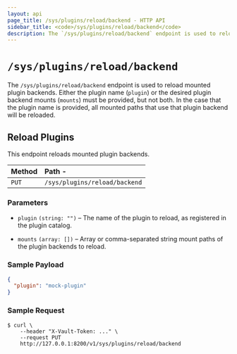 ```yaml
---
layout: api
page_title: /sys/plugins/reload/backend - HTTP API
sidebar_title: <code>/sys/plugins/reload/backend</code>
description: The `/sys/plugins/reload/backend` endpoint is used to reload plugin backends.
---
```


# `/sys/plugins/reload/backend`

The `/sys/plugins/reload/backend` endpoint is used to reload mounted plugin
backends. Either the plugin name (`plugin`) or the desired plugin backend mounts
(`mounts`) must be provided, but not both. In the case that the plugin name is
provided, all mounted paths that use that plugin backend will be reloaded.

## Reload Plugins

This endpoint reloads mounted plugin backends.

| Method | Path -                        |
| :----- | :---------------------------- |
| `PUT`  | `/sys/plugins/reload/backend` |

### Parameters

- `plugin` `(string: "")` – The name of the plugin to reload, as
  registered in the plugin catalog.

- `mounts` `(array: [])` – Array or comma-separated string mount paths
  of the plugin backends to reload.

### Sample Payload

```json
{
  "plugin": "mock-plugin"
}
```

### Sample Request

```
$ curl \
    --header "X-Vault-Token: ..." \
    --request PUT
    http://127.0.0.1:8200/v1/sys/plugins/reload/backend
```

